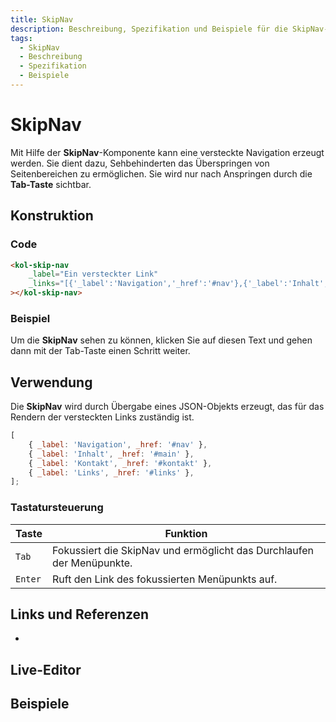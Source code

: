 ```yaml
---
title: SkipNav
description: Beschreibung, Spezifikation und Beispiele für die SkipNav-Komponente.
tags:
  - SkipNav
  - Beschreibung
  - Spezifikation
  - Beispiele
---
```



# SkipNav

Mit Hilfe der **SkipNav**-Komponente kann eine versteckte Navigation erzeugt werden. Sie dient dazu, Sehbehinderten das Überspringen von Seitenbereichen zu ermöglichen. Sie wird nur nach Anspringen durch die **Tab-Taste** sichtbar.

## Konstruktion

### Code

```html
<kol-skip-nav
	_label="Ein versteckter Link"
	_links="[{'_label':'Navigation','_href':'#nav'},{'_label':'Inhalt','_href':'#main'},{'_label':'Kontakt','_href':'#kontakt'},{'_label':'Links','_href':'#links'}]"
></kol-skip-nav>
```

### Beispiel

Um die **SkipNav** sehen zu können, klicken Sie auf diesen Text und gehen dann mit der Tab-Taste einen Schritt weiter.

<kol-skip-nav _label="Ein versteckter Link" _links="[{'_label':'Navigation','_href':'#nav'},{'_label':'Inhalt','_href':'#main'},{'_label':'Kontakt','_href':'#kontakt'},{'_label':'Links','_href':'#links'}]"></kol-skip-nav>

## Verwendung

Die **SkipNav** wird durch Übergabe eines JSON-Objekts erzeugt, das für das Rendern der versteckten Links zuständig ist.

```js
[
	{ _label: 'Navigation', _href: '#nav' },
	{ _label: 'Inhalt', _href: '#main' },
	{ _label: 'Kontakt', _href: '#kontakt' },
	{ _label: 'Links', _href: '#links' },
];
```

<!--### Best practices

### Anwendungsfälle-->

<!-- ## Barrierefreiheit -->

### Tastatursteuerung

| Taste   | Funktion                                                              |
| ------- | --------------------------------------------------------------------- |
| `Tab`   | Fokussiert die SkipNav und ermöglicht das Durchlaufen der Menüpunkte. |
| `Enter` | Ruft den Link des fokussierten Menüpunkts auf.                        |

## Links und Referenzen

- <kol-link _href="https://webaim.org/techniques/skipnav/" _target="_blank"></kol-link>

<Readme />

<ExampleLink component="skip-nav" />

## Live-Editor

<LiveEditorCompact component="skip-nav" />

## Beispiele

<Configurator component="skip-nav" sample="basic" />
